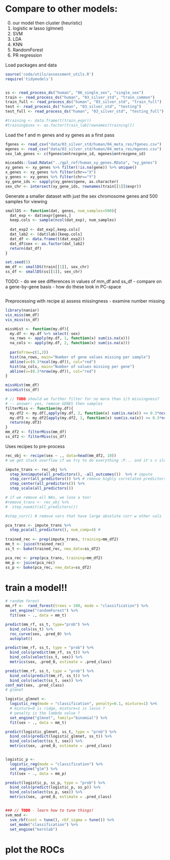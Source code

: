 

# Compare to other models:
0. our model then cluster (heuristic)
1. logistic w lasso (glmnet)
2. SVM
3. LDA
4. KNN
5. RandomForest
6. PR regression

Load packages and data
```r
source('code/utils/assessment_utils.R')
require('tidymodels')


ss <- read_process_ds("human", "06_single_sex", "single_sex")
train <- read_process_ds("human", "03_silver_std", "train_common")
train_full <- read_process_ds("human", "03_silver_std", "train_full")
test <- read_process_ds("human", "03_silver_std", "testing")
test_full <- read_process_ds("human", "03_silver_std", "testing_full")

#training <- data.frame(t(train_expr))
#training$sex <- as.factor(train_lab[rownames(training)])
```

Load the f and m genes and xy genes as a first pass
```r
fgenes <- read_csv("data/03_silver_std/human/04_meta_res/fgenes.csv")
mgenes <- read_csv("data/03_silver_std/human/04_meta_res/mgenes.csv")
sex_lab_genes <- c(fgenes$entrezgene_id, mgenes$entrezgene_id)

miceadds::load.Rdata("../gpl_ref/human_xy_genes.RData", "xy_genes")
xy_genes <- xy_genes %>% filter(!is.na(gene)) %>% unique()
x_genes <- xy_genes %>% filter(chr=="X")
y_genes <- xy_genes %>% filter(chr=="Y")
xy_gene_ids <- sapply(xy_genes$gene, as.character)
sex_chr <- intersect(xy_gene_ids, rownames(train[[1]]$expr))
```


Generate a smaller dataset with just the sex chromosome genes and 500 samples for viewing
```r
smallDS <- function(dat, genes, num_samples=500){
  dat_exp <- dat$expr[genes,]
  keep.cols <- sample(ncol(dat_exp), num_samples)
  
  dat_exp2 <- dat_exp[,keep.cols]
  dat_lab2 <- (dat$lab)[keep.cols]
  dat_df <- data.frame(t(dat_exp2))
  dat_df$sex <- as.factor(dat_lab2)
  return(dat_df)
}

set.seed(5)
mm_df <- smallDS(train[[1]], sex_chr)
ss_df <- smallDS(ss[[1]], sex_chr)

```

TODO:
- do we see differences in values of mm_df and ss_df
- compare on a gene-by-gene basis
- how do these look in PC-space
```r
```


Preprocessing with recipe
a) assess missingness - examine number missing
```r
library(naniar)
vis_miss(mm_df)
vis_miss(ss_df)

missHist <- function(my.df){
  my.df <- my.df %>% select(-sex)
  na_rows <- apply(my.df, 1, function(x) sum(is.na(x)))
  na_cols <- apply(my.df, 2, function(x) sum(is.na(x)))
  
  par(mfrow=c(1,2))
  hist(na_rows, main="Number of gene values missing per sample")
  abline(v=(0.3*ncol(my.df)), col="red")
  hist(na_cols, main="Number of values missing per gene")
  abline(v=(0.3*nrow(my.df)), col="red")
}

missHist(mm_df)
missHist(ss_df)

# // TODO should we further filter for no more than 1/3 missingness?
# -- answer: yes, remove GENES then samples
filterMiss <- function(my.df){
  my.df2 <- my.df[,apply(my.df, 2, function(x) sum(is.na(x)) <= 0.3*ncol(my.df))]
  my.df3 <- my.df2[apply(my.df2, 1, function(x) sum(is.na(x)) <= 0.3*nrow(my.df2)),]
  return(my.df3)
}
mm_df2 <- filterMiss(mm_df)
ss_df2 <- filterMiss(ss_df)

```

Uses recipes to pre-process
```r
rec_obj <- recipe(sex ~ ., data=head(mm_df2, 10)) 
# we get stack overflow if we try to do everything :P... and it's v slow

impute_trans <- rec_obj %>%
  step_knnimpute(all_predictors(), -all_outcomes())  %>% # impute
  step_corr(all_predictors()) %>% # remove highly correlated predictors
  step_center(all_predictors()) %>%
  step_scale(all_predictors())

# if we remove all NAs, we lose a ton!
#remove_trans <- rec_obj %>%
#  step_naomit(all_predictors())

#step_corr() # remove vars that have large absolute corr w other vals

pca_trans <- impute_trans %>%
  step_pca(all_predictors(), num_comp=4) # 
  
trained_rec <- prep(impute_trans, training=mm_df2)
mm_t <- juice(trained_rec)
ss_t <- bake(trained_rec, new_data=ss_df2)

pca_rec <- prep(pca_trans, training=mm_df2)
mm_p <- juice(pca_rec)
ss_p <- bake(pca_rec, new_data=ss_df2)

```

# train a model!!
```r
# random forest
mm_rf <-  rand_forest(trees = 100, mode = "classification") %>%
  set_engine("randomForest") %>%
  fit(sex ~ ., data = mm_t)

predict(mm_rf, ss_t, type="prob") %>%
  bind_cols(ss_t) %>%
  roc_curve(sex, .pred_0) %>%
  autoplot()

predict(mm_rf, ss_t, type = "prob") %>%
  bind_cols(predict(mm_rf, ss_t)) %>%
  bind_cols(select(ss_t, sex)) %>%
  metrics(sex, .pred_0, estimate = .pred_class)

predict(mm_rf, ss_t, type = "prob") %>%
  bind_cols(predict(mm_rf, ss_t)) %>%
  bind_cols(select(ss_t, sex)) %>%
conf_mat(sex, .pred_class) 
# glmnet

logistic_glmnet <-
  logistic_reg(mode = "classification", penalty=0.1, mixture=1) %>%
  # mixture=0 is ridge, mixture=1 is lasso ?
  # penalty is the lambda value ?
  set_engine("glmnet", family="binomial") %>%
  fit(sex ~ ., data = mm_t)

predict(logistic_glmnet, ss_t, type = "prob") %>%
  bind_cols(predict(logistic_glmnet, ss_t)) %>%
  bind_cols(select(ss_t, sex)) %>%
  metrics(sex, .pred_0, estimate = .pred_class)


logistic_p <-
  logistic_reg(mode = "classification") %>%
  set_engine("glm") %>%
  fit(sex ~ ., data = mm_p)

predict(logistic_p, ss_p, type = "prob") %>%
  bind_cols(predict(logistic_p, ss_p)) %>%
  bind_cols(select(ss_p, sex)) %>%
  metrics(sex, .pred_0, estimate = .pred_class)


### // TODO - learn how to tune things!
svm_mod <-
  svm_rbf(cost = tune(), rbf_sigma = tune()) %>%
  set_mode("classification") %>%
  set_engine("kernlab")

```

# plot the ROCs

```r
```